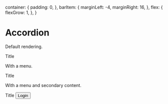 


  container: {
    padding: 0,
  },
  barItem: {
    marginLeft: -4,
    marginRight: 16,
  },
  flex: {
    flexGrow: 1,
  },
}

<Meta title="core|Components/AppBar" component={AppBar} />

# Accordion

Default rendering.

<Preview>
  <Story name="default">
    <div style={styles.container}>
      <AppBar>
        <Typography variant="title" color="inherit">
          Title
        </Typography>
      </AppBar>
    </div>
  </Story>
</Preview>

With a menu.

<Preview>
  <Story name="with a menu">
    <div style={styles.container}>
      <AppBar>
        <IconButton style={styles.barItem} color="inherit" aria-label="Menu">
          <MenuIcon />
        </IconButton>
        <Typography variant="title" color="inherit">
          Title
        </Typography>
      </AppBar>
    </div>
  </Story>
</Preview>


    
With a menu and secondary content.

<Preview>
  <Story name="with a menu and secondary content">
    <div style={styles.container}>
      <AppBar>
        <IconButton color="inherit" aria-label="Menu">
          <MenuIcon />
        </IconButton>
        <Typography variant="title" color="inherit" style={styles.flex}>
          Title
        </Typography>
        <Button color="inherit">Login</Button>
      </AppBar>
    </div>
  </Story>
</Preview>

